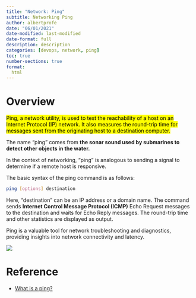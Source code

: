 ```yaml
---
title: "Network: Ping"
subtitle: Networking Ping
author: albertprofe
date: "06/01/2021"
date-modified: last-modified
date-format: full
description: description
categories: [devops, network, ping]
toc: true
number-sections: true
format:
  html
---
```


# Overview



<mark>Ping, a network utility, is used to test the reachability of a host on an Internet Protocol (IP) network. It also measures the round-trip time for messages sent from the originating host to a destination computer. </mark>

The name "ping" comes from **the sonar sound used by submarines to detect other objects in the water.** 

In the context of networking, "ping" is analogous to sending a signal to determine if a remote host is responsive.

The basic syntax of the ping command is as follows:

```bash
ping [options] destination
```

Here, "destination" can be an IP address or a domain name. The command sends **Internet Control Message Protocol (ICMP)** Echo Request messages to the destination and waits for Echo Reply messages. The round-trip time and other statistics are displayed as output.

Ping is a valuable tool for network troubleshooting and diagnostics, providing insights into network connectivity and latency.

![](/images/devops/ping-test.png)


# Reference

- [What is a ping?](https://www.techtarget.com/searchnetworking/definition/ping){.external}



